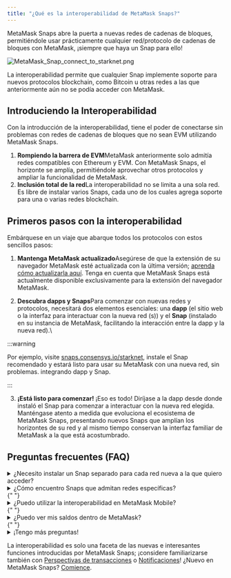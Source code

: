 ```yaml
---
title: "¿Qué es la interoperabilidad de MetaMask Snaps?"
---
```


MetaMask Snaps abre la puerta a nuevas redes de cadenas de bloques, permitiéndole usar prácticamente cualquier red/protocolo de cadenas de bloques con MetaMask, ¡siempre que haya un Snap para ello!

<div class="center-container">
  <div class="img-medium">
    <img
      src={
        require("../../../../../img/metamask-snaps/what-are-interoperability-snaps/MetaMask_Snap_connect_to_starknet.png")
          .default
      }
      alt="MetaMask_Snap_connect_to_starknet.png"
    />
  </div>
</div>

La interoperabilidad permite que cualquier Snap implemente soporte para nuevos protocolos blockchain, como Bitcoin u otras redes a las que anteriormente aún no se podía acceder con MetaMask.

## Introduciendo la Interoperabilidad

Con la introducción de la interoperabilidad, tiene el poder de conectarse sin problemas con redes de cadenas de bloques que no sean EVM utilizando MetaMask Snaps.

1. **Rompiendo la barrera de EVM**MetaMask anteriormente solo admitía redes compatibles con Ethereum y EVM. Con MetaMask Snaps, el horizonte se amplía, permitiéndole aprovechar otros protocolos y ampliar la funcionalidad de MetaMask.
2. **Inclusión total de la red**La interoperabilidad no se limita a una sola red. Es libre de instalar varios Snaps, cada uno de los cuales agrega soporte para una o varias redes blockchain.

## Primeros pasos con la interoperabilidad

Embárquese en un viaje que abarque todos los protocolos con estos sencillos pasos:

1. **Mantenga MetaMask actualizado**Asegúrese de que la extensión de su navegador MetaMask esté actualizada con la última versión; [aprenda cómo actualizarla aquí](/managing-my-wallet/using-metamask/how-to-update-the-version-of-metamask). Tenga en cuenta que MetaMask Snaps está actualmente disponible exclusivamente para la extensión del navegador MetaMask.

2. **Descubra dapps y Snaps**Para comenzar con nuevas redes y protocolos, necesitará dos elementos esenciales: una **dapp** (el sitio web o la interfaz para interactuar con la nueva red (s)) y el **Snap** (instalado en su instancia de MetaMask, facilitando la interacción entre la dapp y la nueva red).\

:::warning

Por ejemplo, visite [snaps.consensys.io/starknet](http://snaps.consensys.io/starknet?utm_source=metamaskSupport&utm_medium=knowledge-base&utm_campaign=2023_Sep_snaps-launch_content_interoperability), instale el Snap recomendado y estará listo para usar su MetaMask con una nueva red, sin problemas. integrando dapp y Snap.

:::

3. **¡Está listo para comenzar!** ¡Eso es todo! Diríjase a la dapp desde donde instaló el Snap para comenzar a interactuar con la nueva red elegida. Manténgase atento a medida que evoluciona el ecosistema de MetaMask Snaps, presentando nuevos Snaps que amplían los horizontes de su red y al mismo tiempo conservan la interfaz familiar de MetaMask a la que está acostumbrado.

## Preguntas frecuentes (FAQ)

<details>
<summary>¿Necesito instalar un Snap separado para cada red nueva a la que quiero acceder?</summary>

<div>

Esto es probable, pero no un hecho. Dependiendo del Snap, puede admitir una o varias redes/protocolos de cadenas de bloques.

</div>
</details>

<details>
  <summary>¿Cómo encuentro Snaps que admitan redes específicas?</summary>
  <div>
    {" "}
    Descubra e instale Snaps directamente desde sus dapps favoritas, o utilice el
    [Directorio de MetaMask Snaps](https://snaps.metamask.io/?utm_source=metamaskSupport&utm_medium=knowledge-base&utm_campaign=2023_Sep_snaps-launch_content_interoperability)
    para descubrir nuevos Snaps.{" "}
  </div>
</details>{" "}

<details>
  <summary>¿Puedo utilizar la interoperabilidad en MetaMask Mobile?</summary>
  <div>
    {" "}
    Por el momento, MetaMask Snaps solo está disponible para MetaMask Extension.{" "}
  </div>
</details>{" "}

<details>
  <summary>¿Puedo ver mis saldos dentro de MetaMask?</summary>
  <div>
    {" "}
    Por el momento, debe visitar la dapp desde donde instaló el Snap para poder ver
    los saldos. Sin embargo, en el futuro, podrá ver los saldos de las nuevas redes
    agregadas por Snaps directamente desde su interfaz de usuario de MetaMask. ¡Manténganse
    al tanto!{" "}
  </div>
</details>{" "}

<details>
  <summary>¡Tengo más preguntas!</summary>
  <div>
    {" "}
    Eche un vistazo a la [página de preguntas frecuentes de MetaMask Snaps](/metamask-snaps/metamask-snaps-faq).{" "}
  </div>
</details>

La interoperabilidad es solo una faceta de las nuevas e interesantes funciones introducidas por MetaMask Snaps; ¡considere familiarizarse también con [Perspectivas de transacciones](/metamask-snaps/what-are-security-snaps) o [Notificaciones](/metamask-snaps/what-are-communication-snaps)! ¿Nuevo en MetaMask Snaps? [Comience](/metamask-snaps/getting-started-with-metamask-snaps).
